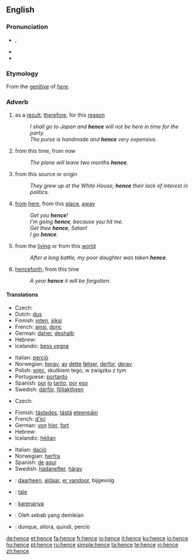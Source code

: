 ==English==

===Pronunciation===
* {{IPA|/ˈhɛns/}}, {{SAMPA|/"hEns/}}
* {{audio|en-us-hence.ogg|Audio (US)}}
* {{rhymes|ɛns}}

===Etymology===
From the [[genitive]] of ''[[here]]''.

===Adverb===
{{en-adv|-}}

# as a [[result]]; [[therefore]], for this [[reason]]
#: ''I shall go to Japan and '''hence''' will not be here in time for the party.''
#: ''The purse is handmade and '''hence''' very expensive.''
# from this time, from now
#: ''The plane will leave two months '''hence'''.''
# from this source or origin
#: ''They grew up at the White House; '''hence''' their lack of interest in politics.''
# {{archaic}} [[from]] [[here]], from this [[place]], [[away]]
#: ''Get you '''hence'''!''
#: ''I'm going '''hence''', because you hit me.''
#: ''Get thee '''hence''', Satan!''
#: ''I go '''hence'''.''
# {{archaic}} from the [[living]] or from this [[world]]
#: ''After a long battle, my poor daughter was taken '''hence'''.''
# {{archaic}} [[henceforth]], from this time
#: ''A year '''hence''' it will be forgotten.''

====Translations====
{{trans-top|as a result, therefore}}
* Czech: {{t|cs|tudíž}}
* Dutch: [[dus]]
* Finnish: [[joten]], [[siksi]]
* French: [[ainsi]], [[donc]]
* German: [[daher]], [[deshalb]]
* Hebrew: {{he-translation|לכן|lakhén}}
* Icelandic: [[þess vegna]]
{{trans-mid}}
* Italian: [[perciò]]
* Norwegian: [[herav]], [[av]] [[dette]] [[følger]], [[derfor]], [[derav]]
* Polish: [[więc]], skutkiem tego, w związku z tym
* Portuguese: [[portanto]]
* Spanish: [[por]] [[lo]] [[tanto]], [[por]] [[eso]]
* Swedish: [[därför]], [[följaktligen]]
{{trans-bottom}}

{{trans-top|from this source or origin}}
* Czech: {{t|cs|odtud}}
{{trans-mid}}
{{trans-bottom}}

{{trans-top|from here}}
* Finnish: [[tästedes]], [[tästä]] [[eteenpäin]]
* French: [[d']][[ici]]
* German: [[von]] [[hier]], [[fort]]
* Hebrew: {{he-link|[[מ-|מ]][[כאן]]|mikán}}
* Icelandic: [[héðan]]
{{trans-mid}}
* Italian: [[da]][[ciò]]
* Norwegian: [[herfra]]
* Spanish: [[de]] [[aquí]]
* Swedish: [[hädanefter]], [[härav]]
{{trans-bottom}}

{{checktrans-top}}
* {{ttbc|Dutch}}: [[daarheen]], [[aldaar]], [[er vandoor]], bijgevolg
* {{ttbc|Ido}}: [[tale]]
* {{ttbc|Indonesian}}: [[karenanya]]
* {{ttbc|Malay}}: Oleh sebab yang demikian
* {{ttbc|Italian}}: dunque, allora, quindi, perciò
{{trans-bottom}}

[[de:hence]]
[[et:hence]]
[[fa:hence]]
[[fr:hence]]
[[io:hence]]
[[it:hence]]
[[ku:hence]]
[[lo:hence]]
[[hu:hence]]
[[pt:hence]]
[[ru:hence]]
[[simple:hence]]
[[ta:hence]]
[[te:hence]]
[[vi:hence]]
[[zh:hence]]